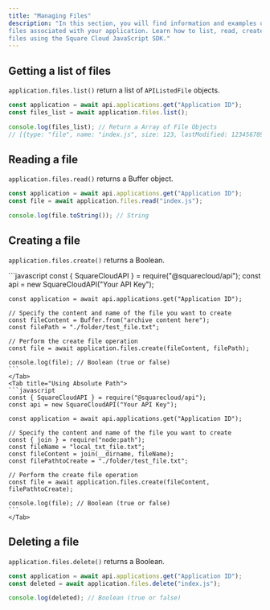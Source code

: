 ```yaml
---
title: "Managing Files"
description: "In this section, you will find information and examples on how to manipulate the
files associated with your application. Learn how to list, read, create, and delete
files using the Square Cloud JavaScript SDK."
---
```


## Getting a list of files

`application.files.list()` return a list of `APIListedFile` objects. 

````javascript
const application = await api.applications.get("Application ID");
const files_list = await application.files.list();

console.log(files_list); // Return a Array of File Objects
// [{type: "file", name: "index.js", size: 123, lastModified: 123456789}]
````

## Reading a file

`application.files.read()` returns a Buffer object.

````javascript
const application = await api.applications.get("Application ID");
const file = await application.files.read("index.js");

console.log(file.toString()); // String
````

## Creating a file

`application.files.create()` returns a Boolean.

<Tabs>
    <Tab title="Using Buffer">
    ```javascript
    const { SquareCloudAPI } = require("@squarecloud/api");
    const api = new SquareCloudAPI("Your API Key");

    const application = await api.applications.get("Application ID");

    // Specify the content and name of the file you want to create
    const fileContent = Buffer.from("archive content here");
    const filePath = "./folder/test_file.txt";

    // Perform the create file operation
    const file = await application.files.create(fileContent, filePath);

    console.log(file); // Boolean (true or false)
    ```
    </Tab>
    <Tab title="Using Absolute Path">
    ```javascript
    const { SquareCloudAPI } = require("@squarecloud/api");
    const api = new SquareCloudAPI("Your API Key");

    const application = await api.applications.get("Application ID");

    // Specify the content and name of the file you want to create
    const { join } = require("node:path");
    const fileName = "local_txt_file.txt";
    const fileContent = join(__dirname, fileName);
    const filePathtoCreate = "./folder/test_file.txt";

    // Perform the create file operation
    const file = await application.files.create(fileContent, filePathtoCreate);

    console.log(file); // Boolean (true or false)
    ```
    </Tab>
</Tabs>

## Deleting a file

`application.files.delete()` returns a Boolean.

````javascript
const application = await api.applications.get("Application ID");
const deleted = await application.files.delete("index.js");

console.log(deleted); // Boolean (true or false)
````
